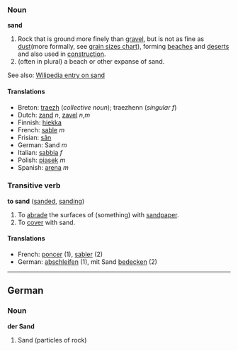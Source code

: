 === Noun ===

'''sand'''

#Rock that is ground more finely than [[gravel]], but is not as fine as [[dust]](more formally, see [[w:Grain_size|grain sizes chart]]), forming [[beach]]es and [[desert]]s and also used in [[construction]].
#(often in plural) a beach or other expanse of sand.

See also: [[w:Sand|Wilipedia entry on sand]]

==== Translations ====
*Breton: [[traezh]] (''collective noun''); traezhenn (''singular f'')
*Dutch: [[zand]] ''n'', [[zavel]] ''n'',''m''
*Finnish: [[hiekka]]
*French: [[sable]] ''m''
*Frisian: [[sân]]
*German: Sand ''m''
*Italian: [[sabbia]] ''f''
*Polish: [[piasek]] ''m''
*Spanish: [[arena]] ''m''

===Transitive verb===
'''to sand''' ([[sanded]], [[sanding]])

# To [[abrade]] the surfaces of (something) with [[sandpaper]].
# To [[cover]] with sand.

==== Translations ====
*French: [[poncer]] (1), [[sabler]] (2)
*German: [[abschleifen]] (1), mit Sand [[bedecken]] (2)

----
==German==
===Noun===
'''der Sand'''
#Sand (particles of rock)